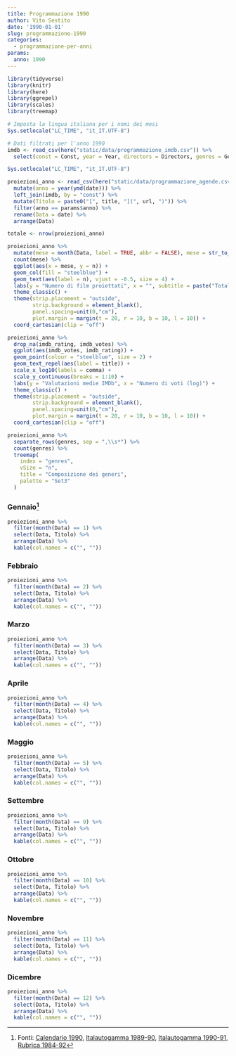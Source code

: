 ```yaml
---
title: Programmazione 1990
author: Vito Sestito
date: '1990-01-01'
slug: programmazione-1990
categories:
  - programmazione-per-anni
params:
  anno: 1990
---
```



```r
library(tidyverse)
library(knitr)
library(here)
library(ggrepel)
library(scales)
library(treemap)

# Imposta la lingua italiana per i nomi dei mesi
Sys.setlocale("LC_TIME", "it_IT.UTF-8")

# Dati filtrati per l'anno 1990
imdb <- read_csv(here("static/data/programmazione_imdb.csv")) %>% 
  select(const = Const, year = Year, directors = Directors, genres = Genres, imdb_rating = `IMDb Rating`, imdb_votes = `Num Votes`, runtime = `Runtime (mins)`, url = URL) 

Sys.setlocale("LC_TIME", "it_IT.UTF-8") 

proiezioni_anno <- read_csv(here("static/data/programmazione_agende.csv")) %>% 
  mutate(anno = year(ymd(date))) %>% 
  left_join(imdb, by = "const") %>% 
  mutate(Titolo = paste0("[", title, "](", url, ")")) %>% 
  filter(anno == params$anno) %>% 
  rename(Data = date) %>% 
  arrange(Data)
```


```r

totale <- nrow(proiezioni_anno) 

proiezioni_anno %>%
  mutate(mese = month(Data, label = TRUE, abbr = FALSE), mese = str_to_title(as.character(mese)), mese = factor(mese, levels = unique(mese[order(month(Data))]))) %>%
  count(mese) %>%
  ggplot(aes(x = mese, y = n)) +
  geom_col(fill = "steelblue") +
  geom_text(aes(label = n), vjust = -0.5, size = 4) +
  labs(y = "Numero di film proiettati", x = "", subtitle = paste("Totale proiezioni:", totale)) +
  theme_classic() +
  theme(strip.placement = "outside",
        strip.background = element_blank(),
        panel.spacing=unit(0,"cm"),
        plot.margin = margin(t = 20, r = 10, b = 10, l = 10)) +
  coord_cartesian(clip = "off")

proiezioni_anno %>%
  drop_na(imdb_rating, imdb_votes) %>%
  ggplot(aes(imdb_votes, imdb_rating)) +
  geom_point(colour = "steelblue", size = 2) +
  geom_text_repel(aes(label = title)) +
  scale_x_log10(labels = comma) +
  scale_y_continuous(breaks = 1:10) +
  labs(y = "Valutazioni medie IMDb", x = "Numero di voti (log)") +
  theme_classic() +
  theme(strip.placement = "outside",
        strip.background = element_blank(),
        panel.spacing=unit(0,"cm"),
        plot.margin = margin(t = 20, r = 10, b = 10, l = 10)) +
  coord_cartesian(clip = "off")

proiezioni_anno %>%
  separate_rows(genres, sep = ",\\s*") %>%
  count(genres) %>%
  treemap(
    index = "genres",
    vSize = "n",
    title = "Composizione dei generi",
    palette = "Set3"
  )
```


### Gennaio[^1]

```r
proiezioni_anno %>% 
  filter(month(Data) == 1) %>% 
  select(Data, Titolo) %>% 
  arrange(Data) %>% 
  kable(col.names = c("", ""))
```

### Febbraio

```r
proiezioni_anno %>% 
  filter(month(Data) == 2) %>% 
  select(Data, Titolo) %>% 
  arrange(Data) %>% 
  kable(col.names = c("", ""))
```

### Marzo

```r
proiezioni_anno %>% 
  filter(month(Data) == 3) %>% 
  select(Data, Titolo) %>% 
  arrange(Data) %>% 
  kable(col.names = c("", ""))
```

### Aprile

```r
proiezioni_anno %>% 
  filter(month(Data) == 4) %>% 
  select(Data, Titolo) %>% 
  arrange(Data) %>% 
  kable(col.names = c("", ""))
```

### Maggio

```r
proiezioni_anno %>% 
  filter(month(Data) == 5) %>% 
  select(Data, Titolo) %>% 
  arrange(Data) %>% 
  kable(col.names = c("", ""))
```

### Settembre

```r
proiezioni_anno %>% 
  filter(month(Data) == 9) %>% 
  select(Data, Titolo) %>% 
  arrange(Data) %>% 
  kable(col.names = c("", ""))
```

### Ottobre

```r
proiezioni_anno %>% 
  filter(month(Data) == 10) %>% 
  select(Data, Titolo) %>% 
  arrange(Data) %>% 
  kable(col.names = c("", ""))
```

### Novembre

```r
proiezioni_anno %>% 
  filter(month(Data) == 11) %>% 
  select(Data, Titolo) %>% 
  arrange(Data) %>% 
  kable(col.names = c("", ""))
```

### Dicembre

```r
proiezioni_anno %>% 
  filter(month(Data) == 12) %>% 
  select(Data, Titolo) %>% 
  arrange(Data) %>% 
  kable(col.names = c("", ""))
```

[^1]: Fonti: [Calendario 1990](/1990/01/01/calendario-1990/), [Italautogamma 1989-90](/1989/09/01/appunti-italautogamma-1989-90/), [Italautogamma 1990-91](/1990/09/01/appunti-italautogamma-1990-91/), [Rubrica 1984-92](/1984/01/01/rubrica-1984-92/)


